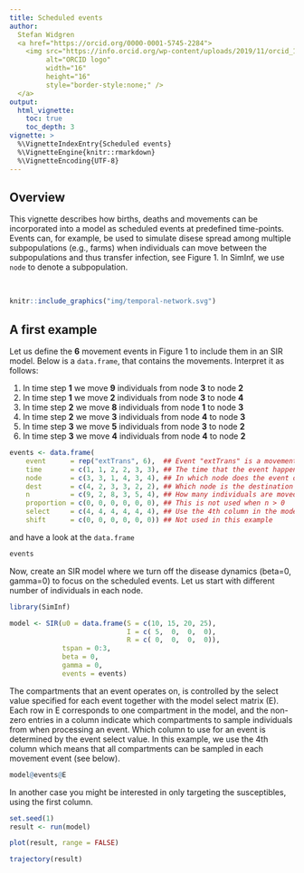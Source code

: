 ```yaml
---
title: Scheduled events
author:
  Stefan Widgren
  <a href="https://orcid.org/0000-0001-5745-2284">
    <img src="https://info.orcid.org/wp-content/uploads/2019/11/orcid_16x16.png"
         alt="ORCID logo"
         width="16"
         height="16"
         style="border-style:none;" />
  </a>
output:
  html_vignette:
    toc: true
    toc_depth: 3
vignette: >
  %\VignetteIndexEntry{Scheduled events}
  %\VignetteEngine{knitr::rmarkdown}
  %\VignetteEncoding{UTF-8}
---
```


## Overview

This vignette describes how births, deaths and movements can be
incorporated into a model as scheduled events at predefined
time-points.  Events can, for example, be used to simulate disese
spread among multiple subpopulations (e.g., farms) when individuals
can move between the subpopulations and thus transfer infection, see
Figure 1.  In SimInf, we use `node` to denote a subpopulation.

$~$

```r
knitr::include_graphics("img/temporal-network.svg")
```

## A first example

Let us define the **6** movement events in Figure 1 to include them in
an SIR model. Below is a `data.frame`, that contains the
movements. Interpret it as follows:

1. In time step **1** we move **9** individuals from node **3** to node **2**
2. In time step **1** we move **2** individuals from node **3** to node **4**
3. In time step **2** we move **8** individuals from node **1** to node **3**
4. In time step **2** we move **3** individuals from node **4** to node **3**
5. In time step **3** we move **5** individuals from node **3** to node **2**
6. In time step **3** we move **4** individuals from node **4** to node **2**

```r
events <- data.frame(
    event      = rep("extTrans", 6),  ## Event "extTrans" is a movement between nodes
    time       = c(1, 1, 2, 2, 3, 3), ## The time that the event happens
    node       = c(3, 3, 1, 4, 3, 4), ## In which node does the event occur
    dest       = c(4, 2, 3, 3, 2, 2), ## Which node is the destination node
    n          = c(9, 2, 8, 3, 5, 4), ## How many individuals are moved
    proportion = c(0, 0, 0, 0, 0, 0), ## This is not used when n > 0
    select     = c(4, 4, 4, 4, 4, 4), ## Use the 4th column in the model select matrix
    shift      = c(0, 0, 0, 0, 0, 0)) ## Not used in this example
```

and have a look at the `data.frame`

```r
events
```

Now, create an SIR model where we turn off the disease dynamics
(beta=0, gamma=0) to focus on the scheduled events. Let us start with
different number of individuals in each node.

```r
library(SimInf)

model <- SIR(u0 = data.frame(S = c(10, 15, 20, 25),
                             I = c( 5,  0,  0,  0),
                             R = c( 0,  0,  0,  0)),
             tspan = 0:3,
             beta = 0,
             gamma = 0,
             events = events)
```

The compartments that an event operates on, is controlled by the
select value specified for each event together with the model select
matrix (E). Each row in E corresponds to one compartment in the model,
and the non-zero entries in a column indicate which compartments to
sample individuals from when processing an event. Which column to use
for an event is determined by the event select value. In this example,
we use the 4th column which means that all compartments can be sampled
in each movement event (see below).

```r
model@events@E
```
In another case you might be interested in only targeting the
susceptibles, using the first column.

```r
set.seed(1)
result <- run(model)
```

```r
plot(result, range = FALSE)
```

```r
trajectory(result)
```
